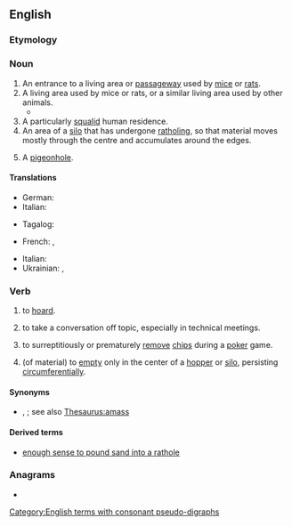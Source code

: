 {{also|rat hole}}
==English==

===Etymology===
{{compound|en|rat|hole}}

===Noun===
{{en-noun}}

# An entrance to a living area or [[passageway]] used by [[mice]] or [[rats]].
# A living area used by mice or rats, or a similar living area used by other animals.
#* {{quote-book|en|year=1913|title=Journal of the Gypsy Lore Society |page=122 |passage=Bhantus catch the sanda, or broad-tailed lizard, which dwells in '''rat-holes''' in the ground and lives always in fear of the cobra.}}
# A particularly [[squalid]] human residence.
# An area of a [[silo]] that has undergone [[ratholing]], so that material moves mostly through the centre and accumulates around the edges.
# {{lb|en|printing}} A [[pigeonhole]].

====Translations====
{{trans-top|an entrance to a living area or passageway used by mice or rats}}
* German: {{t|de|Rattenloch|n}}
* Italian: {{t+|it|topaia|f}}
{{trans-mid}}
* Tagalog: {{t|tl|uot}}
{{trans-bottom}}
{{trans-top|a particularly squalid human residence}}
* French: {{t+|fr|trou à rats}}, {{t+|fr|nid à rats}}
{{trans-mid}}
* Italian: {{t+|it|topaia|f}}
* Ukrainian: {{t|uk|діра}}, {{t+|uk|блощи́чник}}
{{trans-bottom}}

===Verb===
{{en-verb}}

# {{lb|en|transitive}} to [[hoard]].
# {{lb|en|transitive}} to take a conversation off topic, especially in technical meetings.
# {{lb|en|transitive}} to surreptitiously or prematurely [[remove]] [[chips]] during a [[poker]] game.
# {{lb|en|intransitive}} (of material) to [[empty]] only in the center of a [[hopper]] or [[silo]], persisting [[circumferential]]ly.

====Synonyms====
* {{sense|to hoard}} {{l|en|amound}}, {{l|en|intreasure}}; see also [[Thesaurus:amass]]

====Derived terms====
* [[enough sense to pound sand into a rathole]]

===Anagrams===
* {{anagrams|en|a=aehlort|loather}}

[[Category:English terms with consonant pseudo-digraphs]]